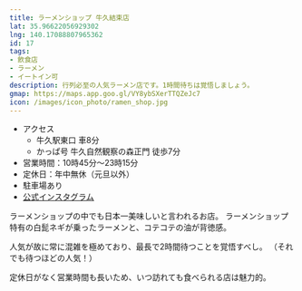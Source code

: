 ```yaml
---
title: ラーメンショップ 牛久結束店
lat: 35.96622056929302
lng: 140.17088807965362
id: 17
tags:
- 飲食店
- ラーメン
- イートイン可
description: 行列必至の人気ラーメン店です。1時間待ちは覚悟しましょう。
gmap: https://maps.app.goo.gl/VY8ybSXerTTQZeJc7
icon: /images/icon_photo/ramen_shop.jpg
---
```


<LinkedImage
  basename="hamyu044/ramen-shop_sign"
/>

- アクセス
  - 牛久駅東口 車8分
  - かっぱ号 牛久自然観察の森正門 徒歩7分
- 営業時間：10時45分～23時15分
- 定休日：年中無休（元旦以外）
- 駐車場あり
- [公式インスタグラム](https://www.instagram.com/ramenshop_ushikukessoku)

ラーメンショップの中でも日本一美味しいと言われるお店。
ラーメンショップ特有の白髭ネギが乗ったラーメンと、コテコテの油が背徳感。

人気が故に常に混雑を極めており、最長で2時間待つことを覚悟すべし。
（それでも待つほどの人気！）

定休日がなく営業時間も長いため、いつ訪れても食べられる店は魅力的。

<LinkedImage
  basename="hamyu044/ramen-shop_menu"
/>
